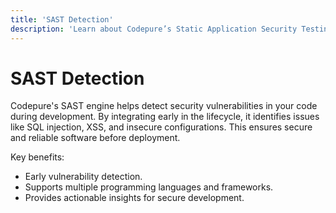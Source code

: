 ```yaml
---
title: 'SAST Detection'
description: 'Learn about Codepure’s Static Application Security Testing (SAST).'
---
```


# SAST Detection

Codepure's SAST engine helps detect security vulnerabilities in your code during development. By integrating early in the lifecycle, it identifies issues like SQL injection, XSS, and insecure configurations. This ensures secure and reliable software before deployment.

Key benefits:
- Early vulnerability detection.
- Supports multiple programming languages and frameworks.
- Provides actionable insights for secure development.
